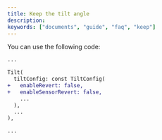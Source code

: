 ```yaml
---
title: Keep the tilt angle
description:
keywords: ["documents", "guide", "faq", "keep"]
---
```


You can use the following code:

```diff {5-6} showLineNumbers
...

Tilt(
  tiltConfig: const TiltConfig(
+   enableRevert: false,
+   enableSensorRevert: false,
    ...
  ),
  ...
),

...
```
